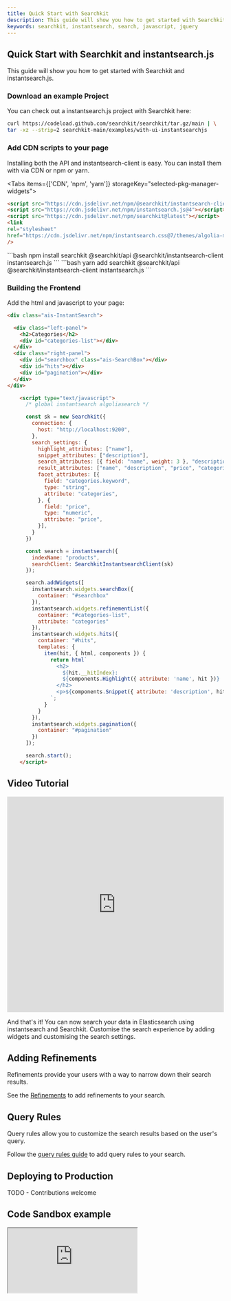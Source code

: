 ```yaml
---
title: Quick Start with Searchkit
description: This guide will show you how to get started with Searchkit and instantsearch.js.
keywords: searchkit, instantsearch, search, javascript, jquery
---
```



## Quick Start with Searchkit and instantsearch.js

This guide will show you how to get started with Searchkit and instantsearch.js.

<Setup />

### Download an example Project

You can check out a instantsearch.js project with Searchkit here:

```bash
curl https://codeload.github.com/searchkit/searchkit/tar.gz/main | \
tar -xz --strip=2 searchkit-main/examples/with-ui-instantsearchjs
```

### Add CDN scripts to your page
Installing both the API and instantsearch-client is easy. You can install them with via CDN or npm or yarn.

<Tabs items={['CDN', 'npm', 'yarn']} storageKey="selected-pkg-manager-widgets">
  <Tab>
  ```html
  <script src="https://cdn.jsdelivr.net/npm/@searchkit/instantsearch-client@latest"></script>
  <script src="https://cdn.jsdelivr.net/npm/instantsearch.js@4"></script>
  <script src="https://cdn.jsdelivr.net/npm/searchkit@latest"></script>
<link
  rel="stylesheet"
  href="https://cdn.jsdelivr.net/npm/instantsearch.css@7/themes/algolia-min.css"
/>
  ```
  </Tab>
  <Tab>
  ```bash
  npm install searchkit @searchkit/api @searchkit/instantsearch-client instantsearch.js
  ```
  </Tab>
  <Tab>
      ```bash
  yarn add searchkit @searchkit/api @searchkit/instantsearch-client instantsearch.js
  ```
  </Tab>
</Tabs>

### Building the Frontend

Add the html and javascript to your page:

```html
<div class="ais-InstantSearch">

  <div class="left-panel">
    <h2>Categories</h2>
    <div id="categories-list"></div>
  </div>
  <div class="right-panel">
    <div id="searchbox" class="ais-SearchBox"></div>
    <div id="hits"></div>
    <div id="pagination"></div>
  </div>
</div>

    <script type="text/javascript">
      /* global instantsearch algoliasearch */

      const sk = new Searchkit({
        connection: {
          host: "http://localhost:9200",
        },
        search_settings: {
          highlight_attributes: ["name"],
          snippet_attributes: ["description"],
          search_attributes: [{ field: "name", weight: 3 }, "description", "categories"],
          result_attributes: ["name", "description", "price", "categories"],
          facet_attributes: [{
            field: "categories.keyword",
            type: "string",
            attribute: "categories",
          }, {
            field: "price",
            type: "numeric",
            attribute: "price",
          }],
        }
      })

      const search = instantsearch({
        indexName: "products",
        searchClient: SearchkitInstantsearchClient(sk)
      });

      search.addWidgets([
        instantsearch.widgets.searchBox({
          container: "#searchbox"
        }),
        instantsearch.widgets.refinementList({
          container: "#categories-list",
          attribute: "categories"
        }),
        instantsearch.widgets.hits({
          container: "#hits",
          templates: {
            item(hit, { html, components }) {
              return html`
                <h2>
                  ${hit.__hitIndex}:
                  ${components.Highlight({ attribute: 'name', hit })}
                </h2>
                <p>${components.Snippet({ attribute: 'description', hit })}</p>
              `;
            }
          }
        }),
        instantsearch.widgets.pagination({
          container: "#pagination"
        })
      ]);

      search.start();
    </script>

```

## Video Tutorial
<iframe width="100%" height="500px" src="https://www.youtube.com/embed/R6iYpEuCdVs" frameborder="0" allow="accelerometer; autoplay; clipboard-write; encrypted-media; gyroscope; picture-in-picture" allowFullScreen></iframe>

And that's it! You can now search your data in Elasticsearch using instantsearch and Searchkit. Customise the search experience by adding widgets and customising the search settings.

## Adding Refinements

Refinements provide your users with a way to narrow down their search results. 

See the [Refinements](/docs/components/refinements/refinement-list) to add refinements to your search.

## Query Rules

Query rules allow you to customize the search results based on the user's query.

Follow the [query rules guide](/docs//query-rules) to add query rules to your search.

## Deploying to Production

TODO - Contributions welcome

## Code Sandbox example

<iframe src="https://codesandbox.io/embed/searchkit-quick-start-js-widgets-4xopy5?fontsize=14&hidenavigation=1&theme=dark&view=preview"
style={{
    width: "100%",
    height: "600px",
    border: 0,
    overflow: "hidden",
    background: "rgb(21, 21, 21)",
  }}     title="Searchkit Quick Start JS Widgets"
     allow="accelerometer; ambient-light-sensor; camera; encrypted-media; geolocation; gyroscope; hid; microphone; midi; payment; usb; vr; xr-spatial-tracking"
     sandbox="allow-forms allow-modals allow-popups allow-presentation allow-same-origin allow-scripts"
   ></iframe>

